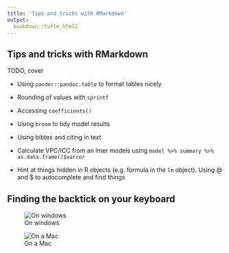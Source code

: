 ```yaml
---
title: 'Tips and tricks with RMarkdown'
output: 
  bookdown::tufte_html2
---
```





## Tips and tricks with RMarkdown {- #rmarkdown-tricks}

TODO, cover

- Using `pander::pandoc.table` to format tables nicely
- Rounding of values with `sprintf`

- Accessing `coefficients()`
- Using `broom` to tidy model results

- Using bibtex and citing in text

- Calculate VPC/ICC from an lmer models using `model %>% summary %>% as.data.frame()$varcor`
- Hint at things hidden in R objects (e.g. formula in the `lm` object). Using @ and $ to autocomplete and find things








## Finding the backtick on your keyboard {- #backtick-location}


![On windows](media/backtick-windows-uk.png)

![On a Mac](media/backtick-mac-uk.png)
